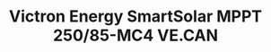 ---
title: Victron Energy SmartSolar MPPT 250/85-MC4 VE.CAN
description: |
    The SmartSolar charge controller will even recharge a severely depleted battery. It can operate with a battery voltage as low as 0 Volts, provided the cells are not permanently sulphated or...
image:
    src: '@images/products/victron-energy/victron-energy-smartsolar-mppt-25085-mc4-vecan.jpg'
    alt: Victron Energy SmartSolar MPPT 250/85-MC4 VE.CAN
    caption: Victron Energy SmartSolar MPPT 250/85-MC4 VE.CAN
partner: victron-energy
link:
    label: View More Details
    slug: 'https://www.victronenergy.com/solar-charge-controllers/smartsolar-250-85-250-100'
is_new: false
is_in_stock: true
seo:
    title: Victron Energy SmartSolar MPPT 250/85-MC4 VE.CAN
    description: |
        The SmartSolar charge controller will even recharge a severely depleted battery. It can operate with a battery voltage as low as 0 Volts, provided the cells are not permanently sulphated or...
    thumbnail:
        file: '@images/products/victron-energy/victron-energy-smartsolar-mppt-25085-mc4-vecan.jpg'
        alt: Victron Energy SmartSolar MPPT 250/85-MC4 VE.CAN
---